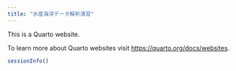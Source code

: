 ```yaml
---
title: "水産海洋データ解析演習"
---
```


This is a Quarto website.

To learn more about Quarto websites visit <https://quarto.org/docs/websites>.

```r
sessionInfo()
```
